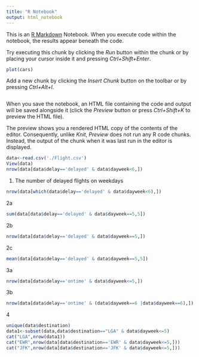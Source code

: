 ---
title: "R Notebook"
output: html_notebook
---

This is an [R Markdown](http://rmarkdown.rstudio.com) Notebook. When you execute code within the notebook, the results appear beneath the code. 

Try executing this chunk by clicking the *Run* button within the chunk or by placing your cursor inside it and pressing *Ctrl+Shift+Enter*. 

```{r}
plot(cars)
```

Add a new chunk by clicking the *Insert Chunk* button on the toolbar or by pressing *Ctrl+Alt+I*.
```{r}

```

When you save the notebook, an HTML file containing the code and output will be saved alongside it (click the *Preview* button or press *Ctrl+Shift+K* to preview the HTML file).

The preview shows you a rendered HTML copy of the contents of the editor. Consequently, unlike *Knit*, *Preview* does not run any R code chunks. Instead, the output of the chunk when it was last run in the editor is displayed.
```{r}
data<-read.csv('./Flight.csv')
View(data)
nrow(data[data$delay=='delayed' & data$dayweek<6,]) 

```
1. The number of delayed flights on weekdays
```{r}
nrow(data[which(data$delay=='delayed' & data$dayweek<6),]) 
```
2a
```{r}
sum(data[data$delay=='delayed' & data$dayweek==5,5]) 
```
2b
```{r}
nrow(data[data$delay=='delayed' & data$dayweek==5,]) 

```
2c
```{r}
mean(data[data$delay=='delayed' & data$dayweek==5,5]) 
```

3a
```{r}
nrow(data[data$delay=='ontime' & data$dayweek<=5,]) 
```

3b
```{r}
nrow(data[data$delay=='ontime' & (data$dayweek==6 |data$dayweek==6),]) 
```

4
```{r}
unique(data$destination)
data1<-subset(data,data$destination=="LGA" & data$dayweek<=5)
cat("LGA",nrow(data1))
cat("EWR",nrow(data[data$destination=='EWR' & data$dayweek<=5,]))
cat("JFK",nrow(data[data$destination=='JFK' & data$dayweek<=5,]))
```

